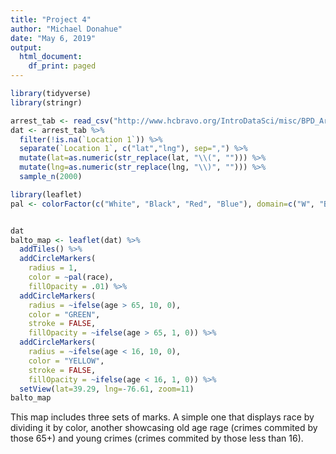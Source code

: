 ---
title: "Project 4"
author: "Michael Donahue"
date: "May 6, 2019"
output:
  html_document:
    df_print: paged
---

```{r setup, include=FALSE}
library(tidyverse)
library(stringr)

arrest_tab <- read_csv("http://www.hcbravo.org/IntroDataSci/misc/BPD_Arrests.csv")
dat <- arrest_tab %>% 
  filter(!is.na(`Location 1`)) %>%
  separate(`Location 1`, c("lat","lng"), sep=",") %>%
  mutate(lat=as.numeric(str_replace(lat, "\\(", ""))) %>%
  mutate(lng=as.numeric(str_replace(lng, "\\)", ""))) %>%
  sample_n(2000)

```



```{r}
library(leaflet)
pal <- colorFactor(c("White", "Black", "Red", "Blue"), domain=c("W", "B", "U", "A"))


dat
balto_map <- leaflet(dat) %>%
  addTiles() %>% 
  addCircleMarkers(
    radius = 1,
    color = ~pal(race),
    fillOpacity = .01) %>%
  addCircleMarkers(
    radius = ~ifelse(age > 65, 10, 0),
    color = "GREEN",
    stroke = FALSE,
    fillOpacity = ~ifelse(age > 65, 1, 0)) %>%
  addCircleMarkers(
    radius = ~ifelse(age < 16, 10, 0),
    color = "YELLOW",
    stroke = FALSE,
    fillOpacity = ~ifelse(age < 16, 1, 0)) %>%
  setView(lat=39.29, lng=-76.61, zoom=11)
balto_map
```
This map includes three sets of marks. A simple one that displays race by dividing it by color, another showcasing old age rage (crimes commited by those 65+) and young crimes (crimes commited by those less than 16).  

